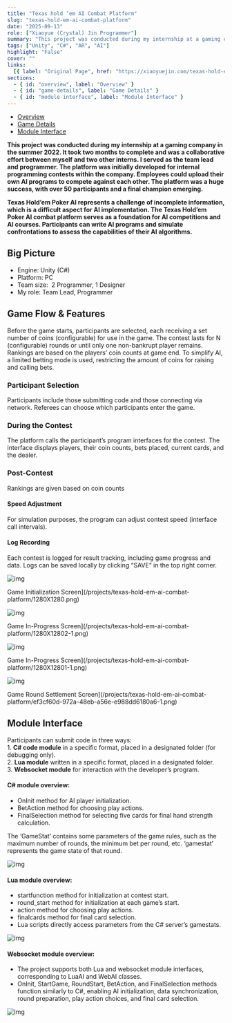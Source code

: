 ```yaml
---
title: "Texas hold ’em AI Combat Platform"
slug: "texas-hold-em-ai-combat-platform"
date: "2025-09-13"
role: ["Xiaoyue (Crystal) Jin Programmer"]
summary: "This project was conducted during my internship at a gaming company in the summer 2022. It took two months to complete and was a collaborative effort between myself and two other interns. I served as the team lead and programmer. The platform was initially developed for internal "
tags: ["Unity", "C#", "AR", "AI"]
highlight: "False"
cover: ""
links:
  [{ label: "Original Page", href: "https://xiaoyuejin.com/texas-hold-em-ai-combat-platform/" }]
sections:
  - { id: "overview", label: "Overview" }
  - { id: "game-details", label: "Game Details" }
  - { id: "module-interface", label: "Module Interface" }
---
```


- [Overview](#overview)
- [Game Details](#game-details)
- [Module Interface](#module-interface)

**This project was conducted during my internship at a gaming company in the summer 2022. It took two months to complete and was a collaborative effort between myself and two other interns. I served as the team lead and programmer. The platform was initially developed for internal programming contests within the company. Employees could upload their own AI programs to compete against each other. The platform was a huge success, with over 50 participants and a final champion emerging.**

**Texas Hold’em Poker AI represents a challenge of incomplete information, which is a difficult aspect for AI implementation. The Texas Hold’em Poker AI combat platform serves as a foundation for AI competitions and AI courses. Participants can write AI programs and simulate confrontations to assess the capabilities of their AI algorithms.**

## Big Picture

- Engine: Unity (C#)
- Platform: PC
- Team size:  2 Programmer, 1 Designer
- My role: Team Lead, Programmer

## Game Flow & Features

Before the game starts, participants are selected, each receiving a set number of coins (configurable) for use in the game. The contest lasts for N (configurable) rounds or until only one non-bankrupt player remains. Rankings are based on the players’ coin counts at game end. To simplify AI, a limited betting mode is used, restricting the amount of coins for raising and calling bets.

### Participant Selection

Participants include those submitting code and those connecting via network. Referees can choose which participants enter the game.

### During the Contest

The platform calls the participant’s program interfaces for the contest. The interface displays players, their coin counts, bets placed, current cards, and the dealer.

### Post-Contest

Rankings are given based on coin counts

#### Speed Adjustment

For simulation purposes, the program can adjust contest speed (interface call intervals).

#### Log Recording

Each contest is logged for result tracking, including game progress and data. Logs can be saved locally by clicking “SAVE” in the top right corner.

![img](/projects/texas-hold-em-ai-combat-platform/1280X1280-1.png)

Game Initialization Screen](/projects/texas-hold-em-ai-combat-platform/1280X1280.png)

![img](/projects/texas-hold-em-ai-combat-platform/1280X12802.png)

Game In-Progress Screen](/projects/texas-hold-em-ai-combat-platform/1280X12802-1.png)

![img](/projects/texas-hold-em-ai-combat-platform/1280X12801-1-1.png)

Game In-Progress Screen](/projects/texas-hold-em-ai-combat-platform/1280X12801-1.png)

![img](/projects/texas-hold-em-ai-combat-platform/ef3cf60d-972a-48eb-a56e-e988dd6180a6-1-1.png)

Game Round Settlement Screen](/projects/texas-hold-em-ai-combat-platform/ef3cf60d-972a-48eb-a56e-e988dd6180a6-1.png)

## Module Interface

Participants can submit code in three ways:  
1. **C# code module** in a specific format, placed in a designated folder (for debugging only).  
2. **Lua module** written in a specific format, placed in a designated folder.  
3. **Websocket module** for interaction with the developer’s program.

#### C# module overview:

- OnInit method for AI player initialization.
- BetAction method for choosing play actions.
- FinalSelection method for selecting five cards for final hand strength calculation.

The ‘GameStat’ contains some parameters of the game rules, such as the maximum number of rounds, the minimum bet per round, etc. ‘gamestat’ represents the game state of that round.

![img](/projects/texas-hold-em-ai-combat-platform/Screenshot2023-12-21at2.44.09AM-1.png)

#### Lua module overview:

- startfunction method for initialization at contest start.
- round_start method for initialization at each game’s start.
- action method for choosing play actions.
- finalcards method for final card selection.
- Lua scripts directly access parameters from the C# server’s gamestats.

![img](/projects/texas-hold-em-ai-combat-platform/Screenshot2023-12-21at2.48.13AM-4.png)

#### Websocket module overview:

- The project supports both Lua and websocket module interfaces, corresponding to LuaAI and WebAI classes.
- OnInit, StartGame, RoundStart, BetAction, and FinalSelection methods function similarly to C#, enabling AI initialization, data synchronization, round preparation, play action choices, and final card selection.

![img](/projects/texas-hold-em-ai-combat-platform/WechatIMG3836-3.jpg)
